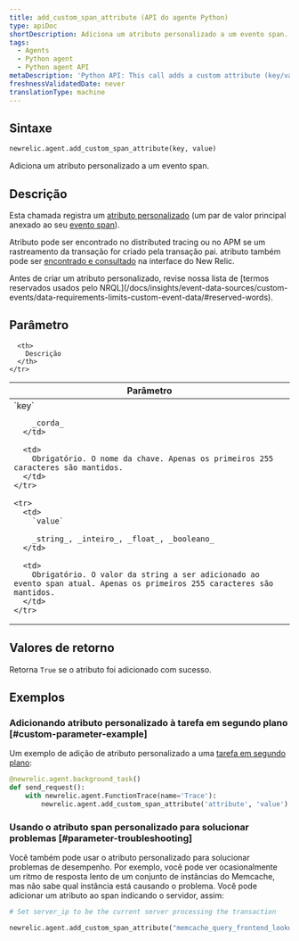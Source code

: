 ```yaml
---
title: add_custom_span_attribute (API do agente Python)
type: apiDoc
shortDescription: Adiciona um atributo personalizado a um evento span.
tags:
  - Agents
  - Python agent
  - Python agent API
metaDescription: 'Python API: This call adds a custom attribute (key/value pair) to a transaction.'
freshnessValidatedDate: never
translationType: machine
---
```


## Sintaxe

```py
newrelic.agent.add_custom_span_attribute(key, value)
```

Adiciona um atributo personalizado a um evento span.

## Descrição

Esta chamada registra um [atributo personalizado](/docs/accounts-partnerships/education/getting-started-new-relic/glossary#attribute) (um par de valor principal anexado ao seu [evento span](/docs/using-new-relic/welcome-new-relic/get-started/glossary#span)).

Atributo pode ser encontrado no distributed tracing ou no APM se um rastreamento da transação for criado pela transação pai. atributo também pode ser [encontrado e consultado](/docs/query-your-data/explore-query-data/explore-data/introduction-querying-new-relic-data) na interface do New Relic.

<Callout variant="important">
  Antes de criar um atributo personalizado, revise nossa lista de [termos reservados usados pelo NRQL](/docs/insights/event-data-sources/custom-events/data-requirements-limits-custom-event-data/#reserved-words).
</Callout>

## Parâmetro

<table>
  <thead>
    <tr>
      <th width="25%">
        Parâmetro
      </th>

      <th>
        Descrição
      </th>
    </tr>
  </thead>

  <tbody>
    <tr>
      <td>
        `key`

        _corda_
      </td>

      <td>
        Obrigatório. O nome da chave. Apenas os primeiros 255 caracteres são mantidos.
      </td>
    </tr>

    <tr>
      <td>
        `value`

        _string_, _inteiro_, _float_, _booleano_
      </td>

      <td>
        Obrigatório. O valor da string a ser adicionado ao evento span atual. Apenas os primeiros 255 caracteres são mantidos.
      </td>
    </tr>
  </tbody>
</table>

## Valores de retorno

Retorna `True` se o atributo foi adicionado com sucesso. 

## Exemplos

### Adicionando atributo personalizado à tarefa em segundo plano [#custom-parameter-example]

Um exemplo de adição de atributo personalizado a uma [tarefa em segundo plano](/docs/agents/python-agent/python-agent-api/background_task):

```py
@newrelic.agent.background_task()
def send_request():
    with newrelic.agent.FunctionTrace(name='Trace'):
        newrelic.agent.add_custom_span_attribute('attribute', 'value')
```

### Usando o atributo span personalizado para solucionar problemas [#parameter-troubleshooting]

Você também pode usar o atributo personalizado para solucionar problemas de desempenho. Por exemplo, você pode ver ocasionalmente um ritmo de resposta lento de um conjunto de instâncias do Memcache, mas não sabe qual instância está causando o problema. Você pode adicionar um atributo ao span indicando o servidor, assim:

```py
# Set server_ip to be the current server processing the transaction

newrelic.agent.add_custom_span_attribute("memcache_query_frontend_lookup", server_ip)
```
